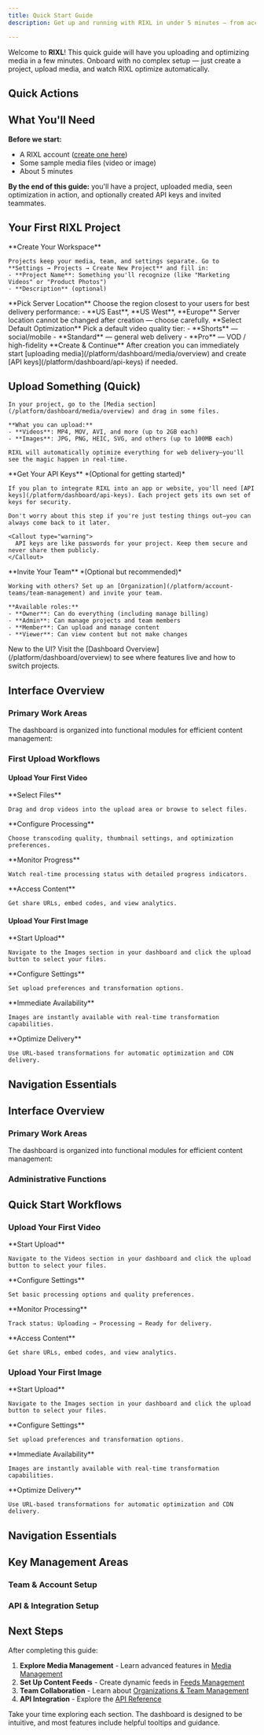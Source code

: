 ```yaml
---
title: Quick Start Guide
description: Get up and running with RIXL in under 5 minutes — from account setup to uploading your first media.

---
```



Welcome to **RIXL**! This quick guide will have you uploading and optimizing media in a few minutes. Onboard with no complex setup — just create a project, upload media, and watch RIXL optimize automatically.

## Quick Actions

<div className="grid gap-6 sm:grid-cols-2 lg:grid-cols-3">
  <InteractiveCard
    title="Create Project"
    description="Set up your first workspace for media organization."
    href="/platform/dashboard/projects/overview"
    icon="FolderPlus"
  />
  <InteractiveCard
    title="Upload Media"
    description="Start optimizing videos and images immediately."
    href="/platform/dashboard/media/overview"
    icon="Upload"
  />
  <InteractiveCard
    title="Generate API Key"
    description="Get keys for integrating RIXL into your apps."
    href="/platform/dashboard/api-keys"
    icon="Key"
  />
</div>

## What You'll Need

**Before we start:**
- A RIXL account ([create one here](https://app.rixl.com))
- Some sample media files (video or image)
- About 5 minutes

**By the end of this guide:** you'll have a project, uploaded media, seen optimization in action, and optionally created API keys and invited teammates.

## Your First RIXL Project

<Steps>
  <Step>
    **Create Your Workspace**
    
    Projects keep your media, team, and settings separate. Go to **Settings → Projects → Create New Project** and fill in:
    - **Project Name**: Something you'll recognize (like "Marketing Videos" or "Product Photos")
    - **Description** (optional)

  <Step>
    **Pick Server Location**  
    Choose the region closest to your users for best delivery performance:
    - **US East**, **US West**, **Europe**  
    <Callout type="warning">
      Server location cannot be changed after creation — choose carefully.
    </Callout>

  <Step>
    **Select Default Optimization**  
    Pick a default video quality tier:
    - **Shorts** — social/mobile  
    - **Standard** — general web delivery  
    - **Pro** — VOD / high-fidelity
  </Step>
  <Step>
    **Create & Continue**  
    After creation you can immediately start [uploading media](/platform/dashboard/media/overview) and create [API keys](/platform/dashboard/api-keys) if needed.
  </Step>

  </Step>


  ## Upload Something (Quick)
    
    In your project, go to the [Media section](/platform/dashboard/media/overview) and drag in some files.
    
    **What you can upload:**
    - **Videos**: MP4, MOV, AVI, and more (up to 2GB each)
    - **Images**: JPG, PNG, HEIC, SVG, and others (up to 100MB each)
    
    RIXL will automatically optimize everything for web delivery—you'll see the magic happen in real-time.
  
  </Step>
  <Step>
    **Get Your API Keys** *(Optional for getting started)*
    
    If you plan to integrate RIXL into an app or website, you'll need [API keys](/platform/dashboard/api-keys). Each project gets its own set of keys for security.
    
    Don't worry about this step if you're just testing things out—you can always come back to it later.
    
    <Callout type="warning">
      API keys are like passwords for your project. Keep them secure and never share them publicly.
    </Callout>
  </Step>
  <Step>
    **Invite Your Team** *(Optional but recommended)*
    
    Working with others? Set up an [Organization](/platform/account-teams/team-management) and invite your team.
    
    **Available roles:**
    - **Owner**: Can do everything (including manage billing)
    - **Admin**: Can manage projects and team members
    - **Member**: Can upload and manage content
    - **Viewer**: Can view content but not make changes
  </Step>
</Steps>

<Callout type="tip">
New to the UI? Visit the [Dashboard Overview](/platform/dashboard/overview) to see where features live and how to switch projects.
</Callout>

## Interface Overview

### Primary Work Areas

The dashboard is organized into functional modules for efficient content management:

<div className="grid gap-4 sm:grid-cols-2 lg:grid-cols-4 mt-6">
  <InfoCard 
    title="Project Home" 
    description="Dashboard overview with usage metrics and quick actions"
    icon="BookOpen"
  />
  <InfoCard 
    title="Video Library" 
    description="Upload, transcode, and manage video content"
    icon="Video"
  />
  <InfoCard 
    title="Image Library" 
    description="Upload and process images with real-time transformations"
    icon="Image"
  />
  <InfoCard 
    title="Content Feeds" 
    description="Organize content into structured feeds"
    icon="Activity"
  />
</div>

### First Upload Workflows

#### Upload Your First Video

<Steps>
  <Step>
    **Select Files**
    
    Drag and drop videos into the upload area or browse to select files.
  </Step>
  <Step>
    **Configure Processing**
    
    Choose transcoding quality, thumbnail settings, and optimization preferences.
  </Step>
  <Step>
    **Monitor Progress**
    
    Watch real-time processing status with detailed progress indicators.
  </Step>
  <Step>
    **Access Content**
    
    Get share URLs, embed codes, and view analytics.
  </Step>
</Steps>

#### Upload Your First Image

<Steps>
  <Step>
    **Start Upload**
    
    Navigate to the Images section in your dashboard and click the upload button to select your files.
  </Step>
  <Step>
    **Configure Settings**
    
    Set upload preferences and transformation options.
  </Step>
  <Step>
    **Immediate Availability**
    
    Images are instantly available with real-time transformation capabilities.
  </Step>
  <Step>
    **Optimize Delivery**
    
    Use URL-based transformations for automatic optimization and CDN delivery.
  </Step>
</Steps>

## Navigation Essentials

<div className="grid gap-6 sm:grid-cols-3 mt-6">
  <InfoCard 
    title="Project Switching" 
    description="Use the project selector in the sidebar to switch between projects"
    icon="Workflow"
  />
  <InfoCard 
    title="Quick Actions" 
    description="Most sections include quick action buttons for common tasks"
    icon="Activity"
  />
  <InfoCard 
    title="Usage Monitoring" 
    description="Storage usage and recent activity are visible on the project home page"
    icon="BarChart3"
  />
</div>

## Interface Overview

### Primary Work Areas

The dashboard is organized into functional modules for efficient content management:

<div className="grid gap-4 sm:grid-cols-2 lg:grid-cols-4 mt-6">
  <InfoCard 
    title="Project Home" 
    description="Dashboard overview with usage metrics and quick actions"
    icon="BookOpen"
  />
  <InfoCard 
    title="Video Library" 
    description="Upload, transcode, and manage video content"
    icon="Video"
  />
  <InfoCard 
    title="Image Library" 
    description="Upload and process images with real-time transformations"
    icon="Image"
  />
  <InfoCard 
    title="Content Feeds" 
    description="Organize media into structured feeds for dynamic delivery"
    icon="Activity"
  />
</div>

### Administrative Functions

<div className="grid gap-4 sm:grid-cols-2 lg:grid-cols-4 mt-6">
  <InfoCard 
    title="Project Settings" 
    description="Configure processing preferences and team permissions"
    icon="FolderIcon"
  />
  <InfoCard 
    title="Team Management" 
    description="Invite members and manage role-based access control"
    icon="Users"
  />
  <InfoCard 
    title="API Authentication" 
    description="Generate and manage API keys for programmatic access"
    icon="Key"
  />
  <InfoCard 
    title="Billing & Usage" 
    description="Monitor consumption and manage subscription preferences"
    icon="CreditCard"
  />
</div>

## Quick Start Workflows

### Upload Your First Video

<Steps>
  <Step>
    **Start Upload**
    
    Navigate to the Videos section in your dashboard and click the upload button to select your files.
  </Step>
  <Step>
    **Configure Settings**
    
    Set basic processing options and quality preferences.
  </Step>
  <Step>
    **Monitor Processing**
    
    Track status: Uploading → Processing → Ready for delivery.
  </Step>
  <Step>
    **Access Content**
    
    Get share URLs, embed codes, and view analytics.
  </Step>
</Steps>

### Upload Your First Image

<Steps>
  <Step>
    **Start Upload**
    
    Navigate to the Images section in your dashboard and click the upload button to select your files.
  </Step>
  <Step>
    **Configure Settings**
    
    Set upload preferences and transformation options.
  </Step>
  <Step>
    **Immediate Availability**
    
    Images are instantly available with real-time transformation capabilities.
  </Step>
  <Step>
    **Optimize Delivery**
    
    Use URL-based transformations for automatic optimization and CDN delivery.
  </Step>
</Steps>

## Navigation Essentials

<div className="grid gap-6 sm:grid-cols-3 mt-6">
  <InfoCard 
    title="Project Switching" 
    description="Use the project selector in the sidebar to switch between projects"
    icon="Workflow"
  />
  <InfoCard 
    title="Quick Actions" 
    description="Most sections include quick action buttons for common tasks"
    icon="Activity"
  />
  <InfoCard 
    title="Usage Monitoring" 
    description="Storage usage and recent activity are visible on the project home page"
    icon="BarChart3"
  />
</div>

## Key Management Areas

### Team & Account Setup

<div className="grid gap-6 sm:grid-cols-2">
  <InteractiveCard
    title="Team Management"
    description="Set up your team and assign roles for collaborative work."
  href="/platform/account-teams/organizations-overview"
    icon="Users"
  />
  <InteractiveCard
    title="Account Settings"
    description="Configure your personal account settings and security."
    href="/platform/account-teams"
    icon="Settings"
  />
</div>

### API & Integration Setup

<div className="grid gap-6 sm:grid-cols-2">
  <InteractiveCard
    title="Create API Keys"
    description="Generate your first API keys for programmatic access."
  href="/platform/api-documentation/create-key"
    icon="Key"
  />
  <InteractiveCard
    title="Billing Setup"
    description="Configure your billing and subscription preferences."
  href="/platform/billing/overview"
    icon="CreditCard"
  />
</div>

## Next Steps

After completing this guide:

1. **Explore Media Management** - Learn advanced features in [Media Management](/platform/dashboard/media/overview)
2. **Set Up Content Feeds** - Create dynamic feeds in [Feeds Management](/platform/dashboard/feeds/overview)
3. **Team Collaboration** - Learn about [Organizations & Team Management](/platform/account-teams/organizations-overview)
4. **API Integration** - Explore the [API Reference](/platform/api-documentation/overview)

<Callout type="tip">
Take your time exploring each section. The dashboard is designed to be intuitive, and most features include helpful tooltips and guidance.
</Callout>